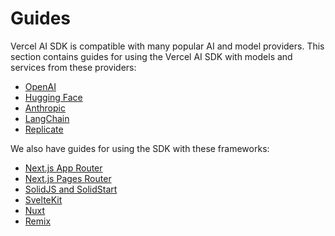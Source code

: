 # Guides

Vercel AI SDK is compatible with many popular AI and model providers. This section contains guides for using the Vercel AI SDK
with models and services from these providers:

- [OpenAI](./guides/openai)
- [Hugging Face](./guides/huggingface)
- [Anthropic](./guides/anthropic)
- [LangChain](./guides/langchain)
- [Replicate](./guides/replicate)

We also have guides for using the SDK with these frameworks:

- [Next.js App Router](./guides/frameworks/nextjs-app)
- [Next.js Pages Router](./guides/frameworks/nextjs-pages)
- [SolidJS and SolidStart](./guides/frameworks/solidjs)
- [SvelteKit](./guides/frameworks/sveltekit)
- [Nuxt](./guides/frameworks/nuxt)
- [Remix](./guides/frameworks/remix)
